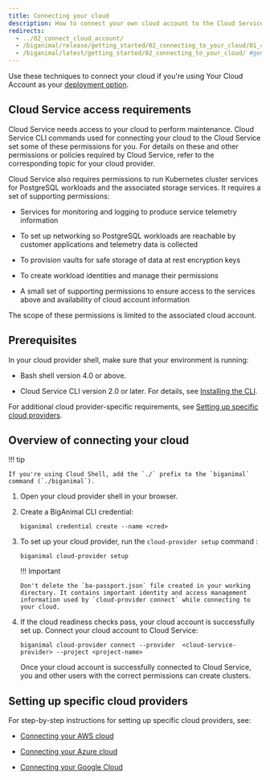 ```yaml
---
title: Connecting your cloud
description: How to connect your own cloud account to the Cloud Service
redirects:
  - ../02_connect_cloud_account/
  - /biganimal/release/getting_started/02_connecting_to_your_cloud/01_connecting_your_own_cloud
  - /biganimal/latest/getting_started/02_connecting_to_your_cloud/ #generated for BigAnimal URL path removal branch
---
```


Use these techniques to connect your cloud if you're using Your Cloud Account as your [deployment option](/edb-postgres-ai/cloud-service/getting_started/planning/choosing_your_deployment/).

## Cloud Service access requirements

Cloud Service needs access to your cloud to perform maintenance. Cloud Service CLI commands used for connecting your cloud to the Cloud Service set some of these permissions for you. For details on these and other permissions or policies required by Cloud Service, refer to the corresponding topic for your cloud provider.

Cloud Service also requires permissions to run Kubernetes cluster services for PostgreSQL workloads and the associated storage services. It requires a set of supporting permissions:

-   Services for monitoring and logging to produce service telemetry information

-   To set up networking so PostgreSQL workloads are reachable by customer applications and telemetry data is collected

-   To provision vaults for safe storage of data at rest encryption keys

-   To create workload identities and manage their permissions

-   A small set of supporting permissions to ensure access to the services above and availability of cloud account information

The scope of these permissions is limited to the associated cloud account. 

## Prerequisites

In your cloud provider shell, make sure that your environment is running:

-   Bash shell version 4.0 or above.
        
-   Cloud Service CLI version 2.0 or later. For details, see [Installing the CLI](/edb-postgres-ai/cloud-service/using_cluster/cli/#installing-the-cli).

For additional cloud provider-specific requirements, see [Setting up specific cloud providers](#setting-up-specific-cloud-providers).

## Overview of connecting your cloud

!!! tip

    If you're using Cloud Shell, add the `./` prefix to the `biganimal` command (`./biganimal`).

1.  Open your cloud provider shell in your browser.

2.  Create a BigAnimal CLI credential:

    ```shell
    biganimal credential create --name <cred> 
    ```

3.  To set up your cloud provider, run the `cloud-provider setup` command :

    ```shell
    biganimal cloud-provider setup 
    ```

    !!! Important

        Don't delete the `ba-passport.json` file created in your working directory. It contains important identity and access management information used by `cloud-provider connect` while connecting to your cloud.

4.  If the cloud readiness checks pass, your cloud account is successfully set up. Connect your cloud account to Cloud Service:

    ```shell
    biganimal cloud-provider connect --provider  <cloud-service-provider> --project <project-name>
    ```

    Once your cloud account is successfully connected to Cloud Service, you and other users with the correct permissions can create clusters.

## Setting up specific cloud providers

For step-by-step instructions for setting up specific cloud providers, see:

-   [Connecting your AWS cloud](connecting_aws)

-   [Connecting your Azure cloud](connecting_azure)

-   [Connecting your Google Cloud](connecting_gcp)
